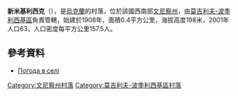 {{coord|48|24|38|N|28|4|42|E|scale:30000|display=title}}

'''新米基利西克'''（{{lang-uk|Новомикільськ}}），是[[烏克蘭|烏克蘭]]的村落，位於該國西南部[[文尼察州|文尼察州]]，由[[莫吉利夫-波季利西基區|莫吉利夫-波季利西基區]]負責管轄，始建於1908年，面積0.4平方公里，海拔高度198米，2001年人口63，人口密度每平方公里157.5人。

==參考資料==
* [http://weather.in.ua/ua/vinnickaja/17715 Погода в селі ] {{Wayback|url=http://weather.in.ua/ua/vinnickaja/17715 |date=20111220090543 }}

[[Category:文尼察州村落|Category:文尼察州村落]]
[[Category:莫吉利夫-波季利西基區村落|Category:莫吉利夫-波季利西基區村落]]


{{Vinnytsia-geo-stub}}
